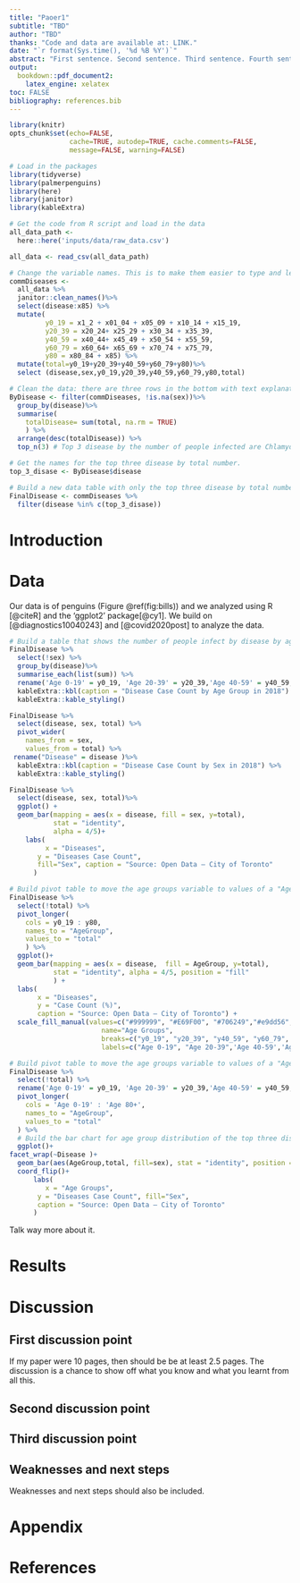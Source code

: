 ```yaml
---
title: "Paoer1"
subtitle: "TBD"
author: "TBD"
thanks: "Code and data are available at: LINK."
date: "`r format(Sys.time(), '%d %B %Y')`"
abstract: "First sentence. Second sentence. Third sentence. Fourth sentence."
output:
  bookdown::pdf_document2:
    latex_engine: xelatex
toc: FALSE
bibliography: references.bib
---
```


```r
library(knitr)
opts_chunk$set(echo=FALSE,
               cache=TRUE, autodep=TRUE, cache.comments=FALSE,
               message=FALSE, warning=FALSE)

# Load in the packages 
library(tidyverse)
library(palmerpenguins)
library(here)
library(janitor)
library(kableExtra)

# Get the code from R script and load in the data
all_data_path <- 
  here::here('inputs/data/raw_data.csv')

```

```r

all_data <- read_csv(all_data_path)

# Change the variable names. This is to make them easier to type and less confusing.
commDiseases <- 
  all_data %>%
  janitor::clean_names()%>%
  select(disease:x85) %>%
  mutate(
         y0_19 = x1_2 + x01_04 + x05_09 + x10_14 + x15_19,
         y20_39 = x20_24+ x25_29 + x30_34 + x35_39, 
         y40_59 = x40_44+ x45_49 + x50_54 + x55_59,
         y60_79 = x60_64+ x65_69 + x70_74 + x75_79,
         y80 = x80_84 + x85) %>%
  mutate(total=y0_19+y20_39+y40_59+y60_79+y80)%>%
  select (disease,sex,y0_19,y20_39,y40_59,y60_79,y80,total)

# Clean the data: there are three rows in the bottom with text explanations of the data. Need to delete the rows. 
ByDisease <- filter(commDiseases, !is.na(sex))%>%
  group_by(disease)%>%
  summarise(
    totalDisease= sum(total, na.rm = TRUE)
    ) %>% 
  arrange(desc(totalDisease)) %>%
  top_n(3) # Top 3 disease by the number of people infected are Chlamydia,Gonorrhea,Influenza. 

# Get the names for the top three disease by total number. 
top_3_disase <- ByDisease$disease 

# Build a new data table with only the top three disease by total number for further analysis. 
FinalDisease <- commDiseases %>%
  filter(disease %in% c(top_3_disase))

```

# Introduction

# Data

Our data is of penguins (Figure \@ref(fig:bills)) and we analyzed using R [@citeR] and the 'ggplot2' package[@cy1]. We build on [@diagnostics10040243] and [@covid2020post] to analyze the data.

```r

# Build a table that shows the number of people infect by disease by age groups. And made the table look nice. 
FinalDisease %>%
  select(!sex) %>%
  group_by(disease)%>%
  summarise_each(list(sum)) %>%
  rename('Age 0-19' = y0_19, 'Age 20-39' = y20_39,'Age 40-59' = y40_59,'Age 60-79' = y60_79, 'Age 80+' = y80, 'Total' = total, 'Disease' = disease) %>% 
  kableExtra::kbl(caption = "Disease Case Count by Age Group in 2018") %>%
  kableExtra::kable_styling()
```




```r

FinalDisease %>% 
  select(disease, sex, total) %>% 
  pivot_wider(
    names_from = sex,
    values_from = total) %>% 
 rename("Disease" = disease )%>% 
  kableExtra::kbl(caption = "Disease Case Count by Sex in 2018") %>%
  kableExtra::kable_styling()
```



```r
FinalDisease %>%
  select(disease, sex, total)%>%
  ggplot() + 
  geom_bar(mapping = aes(x = disease, fill = sex, y=total), 
           stat = "identity",
           alpha = 4/5)+
    labs(
         x = "Diseases",
       y = "Diseases Case Count", 
       fill="Sex", caption = "Source: Open Data – City of Toronto"
      )


```


```r
# Build pivot table to move the age groups variable to values of a "AgeGroup" variable. 
FinalDisease %>%
  select(!total) %>%
  pivot_longer(
    cols = y0_19 : y80,
    names_to = "AgeGroup",
    values_to = "total"
    ) %>%
  ggplot()+
  geom_bar(mapping = aes(x = disease,  fill = AgeGroup, y=total),
           stat = "identity", alpha = 4/5, position = "fill" 
           ) +
  labs( 
       x = "Diseases",
       y = "Case Count (%)",
       caption = "Source: Open Data – City of Toronto") +
  scale_fill_manual(values=c("#999999", "#E69F00", "#706249","#e9dd56", "#e98756"), 
                       name="Age Groups",
                       breaks=c("y0_19", "y20_39", "y40_59", "y60_79", "y80"),
                       labels=c("Age 0-19", "Age 20-39",'Age 40-59','Age 60-79','Age 80+'))

```



```r
# Build pivot table to move the age groups variable to values of a "AgeGroup" variable. 
FinalDisease %>%
  select(!total) %>%
  rename('Age 0-19' = y0_19, 'Age 20-39' = y20_39,'Age 40-59' = y40_59,'Age 60-79' = y60_79, 'Age 80+' = y80, 'Disease' = disease) %>% 
  pivot_longer(
    cols = 'Age 0-19' : 'Age 80+',
    names_to = "AgeGroup",
    values_to = "total"
  ) %>%
  # Build the bar chart for age group distribution of the top three diseases. 
  ggplot()+
facet_wrap(~Disease )+
  geom_bar(aes(AgeGroup,total, fill=sex), stat = "identity", position = "dodge") +
  coord_flip()+
      labs(
         x = "Age Groups",
       y = "Diseases Case Count", fill="Sex",
       caption = "Source: Open Data – City of Toronto"
      )

```



Talk way more about it.



# Results

# Discussion

## First discussion point

If my paper were 10 pages, then should be be at least 2.5 pages. The discussion is a chance to show off what you know and what you learnt from all this.

## Second discussion point

## Third discussion point

## Weaknesses and next steps

Weaknesses and next steps should also be included.

\newpage

# Appendix {.unnumbered}

\newpage

# References
